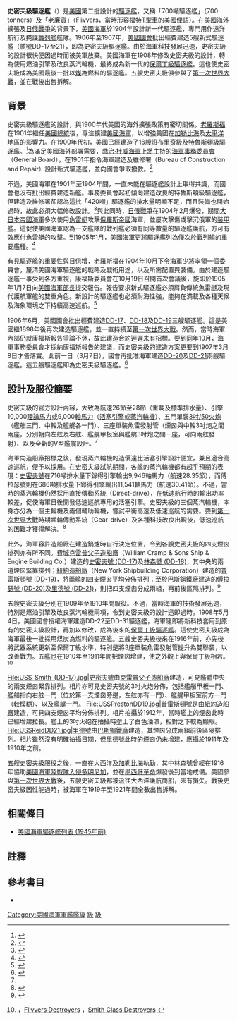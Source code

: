 {{noteTA
|T=zh-hans:史密斯级驱逐舰;zh-hant:史密夫級驅逐艦;
|G1=Military
|G2=Shipname
|G3=Aero
|G4=地名
|1=zh-hans:史密斯;zh-hant:史密夫;
}}
{{軍艦模板
|名稱= 史密夫級 [[File:Flag_of_the_United_States.svg|30px]]<br />Smith class
|圖片= [[File:USS_Lamson_(DD-18).jpg|280px]]
|照片說明=史密夫級的二號艦[[林森號驅逐艦_(DD-18)|林森號]]。
|艦種= [[驅逐艦|驅逐艦]]
|擁有國= [[美國|美國]]
|前型= [[特魯斯頓級驅逐艦|特魯斯頓級]]
|次型= [[保爾丁級驅逐艦|保爾丁級]]
|數量= 5艘
|狀態= 退役
|標準= 設計：700噸
|滿載= 設計：902噸
|長度= 整體：293呎10吋<br />水線：289呎
|闊度= 水線：26呎
|吃水= 8呎
|極速= 設計：28節
|鍋爐= 4座鍋爐<br/>3座蒸汽輪機<br/>3軸
|出力=設計：10,000軸馬力
|續航=設計：2,800浬/10節
|乘員= 4名軍官<br/>83名水兵
|裝甲=
|裝備= 5門3吋/50火炮<br/>3座單裝魚雷發射管
}}

'''史密夫級驅逐艦'''（{{lang-en|'''Smith class destroyer'''}}）是[[美國|美國]]第二批設計的[[驅逐艦|驅逐艦]]，又稱「700噸驅逐艦」（700-tonners）及「老廉貨」（Flivvers，當時形容[[福特T型車|福特T型車]]的美國[[俚語|俚語]]）。在美國海外擴張及[[日俄戰爭|日俄戰爭]]的背景下，[[美國海軍|美國海軍]]於1904年設計新一代驅逐艦，專門用作遠洋航行及掩護[[戰列艦|戰列艦]]艦隊。1906年至1907年，[[美國國會|美國國會]]批出經費建造5艘新式驅逐艦（舷號DD-17至21），即為史密夫級驅逐艦。由於海軍科技發展迅速，史密夫級的設計很快便因過時而被美軍放棄。美國海軍在1908年修改史密夫級的設計，轉為使用燃油引擎及改良蒸汽輪機，最終成為新一代的[[保爾丁級驅逐艦|保爾丁級驅逐艦]]。這也使史密夫級成為美國最後一批以[[煤|煤]]為燃料的驅逐艦。五艘史密夫級俱參與了[[第一次世界大戰|第一次世界大戰]]，並在戰後出售拆解。

== 背景 ==

史密夫級驅逐艦的設計，與1900年代美國的海外擴張政策有密切關係。[[老羅斯福|老羅斯福]]在1901年繼任[[美國總統|美國總統]]後，專注擴建[[美國海軍|美國海軍]]，以增強美國在[[加勒比海|加勒比海]]及[[太平洋|太平洋]]地區的影響力。在1900年代初，美國已經建造了16艘[[班布里奇級驅逐艦|班布里奇級]]及[[特魯斯頓級驅逐艦|特魯斯頓級驅逐艦]]。<ref>{{Harvnb|Friedman|1985|p=19}}</ref>為滿足美國海外部署需要，[[喬治·杜威|喬治·杜威]][[海軍上將|海軍上將]]主持的[[海軍事務委員會|海軍事務委員會]]（General Board），在1901年指令海軍建造及維修署（Bureau of Construction and Repair）設計新式驅逐艦，並向國會爭取撥款。<ref>{{Harvnb|Friedman|1985|p=20}}</ref>

不過，美國海軍在1901年至1904年間，一直未能在驅逐艦設計上取得共識，而國會也沒有批出經費建造新艦。事務委員會起初傾向建造改良的特魯斯頓級驅逐艦，但建造及維修署卻認為這批「420噸」驅逐艦的排水量明顯不足，而且裝備也開始過時，故此必須大幅修改設計。<ref>{{Harvnb|Friedman|1985|pp=19-20}}</ref>與此同時，[[日俄戰爭|日俄戰爭]]在1904年2月爆發，期間[[大日本帝國海軍|大日本帝國海軍]]多次使用[[魚雷艇|魚雷艇]]攻擊[[俄羅斯帝國|俄羅斯帝國]]海軍，並屢次擊傷或擊沉俄軍的[[前無畏艦|裝甲艦]]。這促使美國海軍認為一支艦隊的戰列艦必須有同等數量的驅逐艦護航，方可有效應付魚雷艇的攻擊。到1905年1月，美國海軍更將驅逐艦列為僅次於戰列艦的重要艦種。<ref>{{Harvnb|Friedman|1985|pp=21-22}}</ref>

有見驅逐艦的重要性與日俱增，老羅斯福在1904年10月下令{{link-en|喬治·康福斯|George A. Converse}}海軍少將率領一個委員會，釐清美國海軍驅逐艦的戰略及戰術用途，以及所需配置與裝備。由於建造驅逐艦一事受到各方重視，康福斯委員會在10月19日召開首次會議後，旋即於1905年1月7日向[[美國海軍部長|美國海軍部長]]提交報告。報告要求新式驅逐艦必須肩負傳統魚雷艇及現代護航軍艦的雙重角色。新設計的驅逐艦也必須耐海性強，能夠在滿載及各種天候及海象環境之下持續高速巡航。<ref>{{Harvnb|Friedman|1985|pp=22-23}}</ref>

1906年6月，美國國會批出經費建造[[DD-17|DD-17]]、[[DD-18|DD-18]]及[[DD-19|DD-19]]三艘驅逐艦。這是美國繼1898年後再次建造驅逐艦，並一直持續至[[第一次世界大戰|第一次世界大戰]]。然而，當時海軍內部仍就康福斯報告爭論不休，故此建造合約遲遲未有招標。要到同年10月，海軍事務委員會才採納康福斯報告的建議，而史密夫級的建造方案更要到1907年3月8日才告落實。此前一日（3月7日），國會再批准海軍建造[[DD-20|DD-20]]及[[DD-21|DD-21]]兩艘驅逐艦。這五艘驅逐艦即為史密夫級驅逐艦。<ref name=Friedman24>{{Harvnb|Friedman|1985|p=24}}</ref>

== 設計及服役簡要 ==

史密夫級的官方設計內容，大致為航速26節至28節（重載及標準排水量）、引擎10,000[[理論馬力|理論馬力]]或9,000[[軸馬力|軸馬力]]（[[往复式发动机|活塞引擎]]或[[蒸汽輪機|蒸汽輪機]]）、五門單裝[[3吋/50火炮|3吋/50火炮]]（艦艏三門、中軸及艦艉各一門）、三座單裝魚雷發射管（煙囪與中軸3吋炮之間兩座，分別朝向左舷及右舷、艦艉甲板室與艦艉3吋炮之間一座，可向兩舷發射）、以及全新的V型艦艉設計。<ref name=Friedman24/>

海軍向造船廠招標之後，發現蒸汽輪機的造價遠比活塞引擎設計便宜，兼且適合高速巡航，便予以採用。在史密夫級試航期間，各艦的蒸汽輪機都有超乎預期的表現：[[史密夫號驅逐艦_(DD-17)|史密夫號]]在716噸排水量下錄得引擎輸出9,946軸馬力（航速28.35節），而傅拉瑟號則在686噸排水量下錄得引擎輸出11,541軸馬力（航速30.41節）。不過，當時的蒸汽輪機仍然採用直接傳動系統（Direct-drive），在低速航行時的輸出功率較差，促使海軍日後開發低速巡航專用的活塞引擎。史密夫級的三個蒸汽輪機，本身亦分為一個主輪機及兩個輔助輪機，嘗試平衡高速及低速巡航的需要。要到[[第一次世界大戰|第一次世界大戰]]時期齒輪傳動系統（Gear-drive）及各種科技改良出現後，低速巡航的困難才獲得解決。<ref>{{Harvnb|Friedman|1985|pp=24-26}}</ref>

此外，海軍容許造船廠在建造鍋爐時自行決定位置，令到各艘史密夫級的四支煙囪排列亦有所不同。[[費城|費城]][[克雷普父子造船廠|克雷普父子造船廠]]（William Cramp & Sons Ship & Engine Building Co.）建造的[[史密夫號驅逐艦_(DD-17)|史密夫號 (DD-17)]]及[[林森號驅逐艦_(DD-18)|林森號 (DD-18)]]，其中央的兩道煙囪緊靠排列；[[紐約造船廠|紐約造船廠]]（New York Shipbuilding Corporation）建造的[[普雷斯頓號驅逐艦_(DD-19)|普雷斯頓號 (DD-19)]]，將兩艦的四支煙囪平均分佈排列；至於[[巴斯鋼鐵廠|巴斯鋼鐵廠]]建造的[[傅拉瑟號驅逐艦_(DD-20)|傅拉瑟號 (DD-20)]]及[[里德號驅逐艦_(DD-21)|里德號 (DD-21)]]，則把四支煙囪分成兩組，再前後區隔排列。<ref>{{Harvnb|Friedman|1985|pp=24-25}}</ref>

五艘史密夫級分別在1909年至1910年間服役。不過，當時海軍的技術發展迅速，特別是燃油引擎及改良蒸汽輪機兩項，令到史密夫級的設計迅即過時。1908年5月4日，美國國會授權海軍建造DD-22至DD-31驅逐艦，海軍隨即將新科技套用到原有的史密夫級設計，再加以修改，成為後來的[[保爾丁級驅逐艦|保爾丁級驅逐艦]]。這使史密夫級成為海軍最後一批採用煤炭為燃料的驅逐艦。五艘史密夫級後來在1916年前，亦先後將武器系統更新至保爾丁級水準，特別是將3座單裝魚雷發射管提升為雙聯裝，以改善戰力。五艦也在1910年至1911年間把煙囪增建，使之外觀上與保爾丁級相若。<ref>{{Harvnb|Friedman|1985|pp=25-26}}，[http://destroyerhistory.org/early/flivvers/ Flivvers Destroyers] {{Wayback|url=http://destroyerhistory.org/early/flivvers/ |date=20200919185326 }}，[http://destroyerhistory.org/early/smithclass/ Smith Class Destroyers] {{Wayback|url=http://destroyerhistory.org/early/smithclass/ |date=20200919191658 }}</ref>

<gallery heights="200px" widths="220px">
File:USS_Smith_(DD-17).jpg|[[史密夫號驅逐艦_(DD-17)|史密夫號]]由[[克雷普父子造船廠|克雷普父子造船廠]]建造，可見艦體中央的兩支煙囪緊靠排列。相片亦可見史密夫號的3吋火炮分佈，包括艦艏甲板一門、艦艏指向右舷一門（位於第一支煙囪旁邊，左舷亦有一門）、艦艉甲板室前方一門（較模糊）、以及艦艉一門。
File:USSPrestonDD19.jpg|[[普雷斯頓號驅逐艦_(DD-19)|普雷斯頓號]]是由[[紐約造船廠|紐約造船廠]]建造，可見四支煙囪平均分佈排列。相片拍攝於1912年，當時艦上的煙囪此時已經增建拉長。艦上的3吋火砲在拍攝時塗上了白色油漆，相對之下較為顯眼。
File:USSReidDD21.jpg|[[里德號驅逐艦_(DD-21)|里德號]]由[[巴斯鋼鐵廠|巴斯鋼鐵廠]]建造，其煙囪分成兩組前後區隔排列。相片雖然沒有明確拍攝日期，但里德號此時的煙囪仍未增建，應攝於1911年及1910年之前。
</gallery>

五艘史密夫級服役之後，一直在大西洋及[[加勒比海|加勒比海]]執勤，其中林森號曾經在1916年協助[[美國海軍陸戰隊|美國海軍陸戰隊]][[美國入侵多明尼加_(1916年)|入侵多明尼加]]，並在[[墨西哥革命|墨西哥革命]]爆發後到當地戒備。美國參與[[第一次世界大戰|第一次世界大戰]]後，五艘史密夫級都被派往大西洋護航商船，未有損失。戰後史密夫級因性能過時，被海軍在1919年至1921年間全數出售拆解。

== 相關條目 ==
* [[美國海軍驅逐艦列表_(1945年前)|美國海軍驅逐艦列表 (1945年前)]]

== 註釋 ==
{{reflist}}

== 參考書目 ==
{{Commonscat|Smith class destroyers}}
{{海军主题}}

* {{Citation
|last = Friedman
|first = Norman
|year = 1985
|title = U.S. Destroyers: An Illustrated Design History
|language = en
|publication-place = Annapolis, Maryland
|publisher = Naval Institute Press
|isbn = 0-87021-733-X}}

{{DEFAULTSORT:Smith}}
{{史密夫級驅逐艦}}
{{一戰美國海軍艦船}}
{{美國海軍驅逐艦及驅逐領艦}}
[[Category:美國海軍軍艦艦級|Category:美國海軍軍艦艦級]]
[[Category:史密夫級驅逐艦|級]]
[[Category:美国一战驱逐舰|級]]